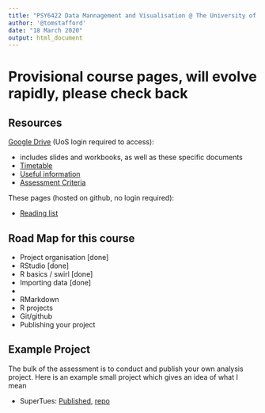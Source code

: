 ```yaml
---
title: "PSY6422 Data Mannagement and Visualisation @ The University of Sheffield"
author: '@tomstafford'
date: "18 March 2020"
output: html_document
---
```


# Provisional course pages, will evolve rapidly, please check back

## Resources

[Google Drive](https://drive.google.com/drive/folders/1tuaTS6RPYOXh-XByRffFS1FDzbvvFs_w) (UoS login required to access):

* includes slides and workbooks, as well as these specific documents
* [Timetable](https://docs.google.com/spreadsheets/d/1fyvjYhai6nIaOUymkUrlGIXL89cG76lI8bLXirPbaOw/edit?usp=drivesdk)
* [Useful information](https://docs.google.com/document/d/1kEDLaELoFyRBCsQLkZZP1PNbNaw2uUM6AAQhd42ExwQ/edit?usp=drivesdk)
* [Assessment Criteria](https://docs.google.com/spreadsheets/d/1DS91tnTtC8qPQHchAbzkOK57vvsSLIQc9FN3nPp9bQY/edit?usp=drivesdk)

These pages (hosted on github, no login required):

* [Reading list](readinglist.html)

## Road Map for this course

* Project organisation [done]
* RStudio [done]
* R basics / swirl [done]
* Importing data [done]
*
* RMarkdown
* R projects
* Git/github
* Publishing your project


## Example Project

The bulk of the assessment is to conduct and publish your own analysis project. Here is an example small project which gives an idea of what I mean

  * SuperTues: [Published](https://tomstafford.github.io/supertues/), [repo](https://github.com/tomstafford/supertues)
